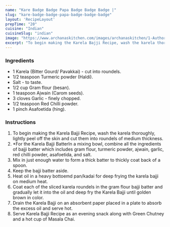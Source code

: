 ---
name: "Kare Badge Badge Papa Badge Badge Badge |"
slug: "kare-badge-badge-papa-badge-badge-badge"
layout: 'RecipeLayout'
prepTime: "20"
cuisine: "Indian"
cuisineSlug: "indian"
image: "https://www.archanaskitchen.com/images/archanaskitchen/1-Author/sneha-archanaskitchen.com/Karela_Bajji_Recipe__Pavakkai_Bajji_.jpg"
excerpt: "To begin making the Karela Bajji Recipe, wash the karela thoroughly, lightly peel off the skin and cut them into roundels of medium thickness"
---

### Ingredients

- 1 Karela (Bitter Gourd/ Pavakkai) - cut into roundels.
- 1/2 teaspoon Turmeric powder (Haldi).
- Salt - to taste.
- 1/2 cup Gram flour (besan).
- 1 teaspoon Ajwain (Carom seeds).
- 3 cloves Garlic - finely chopped.
- 1/2 teaspoon Red Chilli powder.
- 1 pinch Asafoetida (hing).

### Instructions

1. To begin making the Karela Bajji Recipe, wash the karela thoroughly, lightly peel off the skin and cut them into roundels of medium thickness.
1. *For the Karela Bajji BatterIn a mixing bowl, combine all the ingredients of bajji batter which includes gram flour, turmeric powder, ajwain, garlic, red chilli powder, asafoetida, and salt.
1. Mix in just enough water to form a thick batter to thickly coat back of a spoon.
1. Keep the bajji batter aside.
1. Heat oil in a heavy bottoemd pan/kadai for deep frying the karela bajji on medium heat.
1. Coat each of the sliced karela roundels in the gram flour bajji batter and gradually let it into the oil and deep fry the Karela Bajji until golden brown in color.
1. Drain the Karela Bajji on an absorbent paper placed in a plate to absorb the excess oil  and serve hot.
1. Serve Karela Bajji Recipe as an evening snack along with Green Chutney and a hot cup of Masala Chai.
